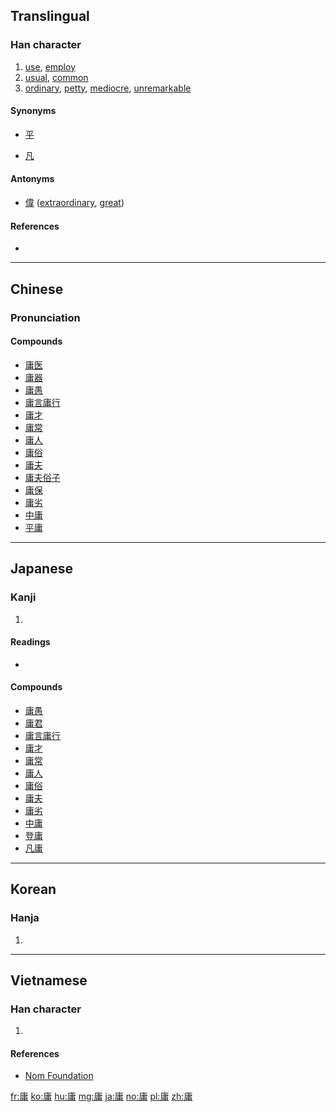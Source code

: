 ==Translingual==

===Han character===
{{Han char|rn=53|rad=广|as=08|sn=11|four=00227|canj=ILB}}

# [[use]], [[employ]]
# [[usual]], [[common]]
# [[ordinary]], [[petty]], [[mediocre]], [[unremarkable]]

====Synonyms====
* {{sense|usual}} [[平]]
* {{sense|ordinary, petty}} [[凡]]

====Antonyms====
* {{sense|ordinary, petty}} [[偉]] ([[extraordinary]], [[great]])

====References====
* {{Han ref|kx=0347.300|dkj=09378|dj=0658.050|hdz=20890.050|uh=5EB8|ud=24248|bh=B165|bd=45413}}

----

==Chinese==
{{zh-forms}}

===Pronunciation===
{{zh-pron
|m=yōng
|c=jung4
|mc=y
|oc=y
|ma=
|cat=a
}}

====Compounds====
*[[庸医]]
*[[庸器]]
*[[庸愚]]
*[[庸言庸行]]
*[[庸才]]
*[[庸常]]
*[[庸人]]
*[[庸俗]]
*[[庸夫]]
*[[庸夫俗子]]
*[[庸保]]
*[[庸劣]]
*[[中庸]]
*[[平庸]]

----

==Japanese==

===Kanji===
{{ja-kanji|grade=c|rs=广08}}

# {{defn|lang=ja|sort=广08}}

====Readings====
* {{ja-readings|on=[[よう]] (yō)|kun=[[なみ]] (nami), [[つね]] (tsune), [[もちいる]] (mochiiru)}}

====Compounds====
*[[庸愚]]
*[[庸君]]
*[[庸言庸行]]
*[[庸才]]
*[[庸常]]
*[[庸人]]
*[[庸俗]]
*[[庸夫]]
*[[庸劣]]
*[[中庸]]
*[[登庸]]
*[[凡庸]]

----

==Korean==

===Hanja===
{{ko-hanja|hangeul=용|rv=yong|mr=yong}}

# {{defn|lang=ko|sort=广08}}

----

==Vietnamese==

===Han character===
{{vi-readings|rs=广08| hanviet = [[dong]], [[dông]], [[dung]], [[giông]]}}

# {{defn|lang=vi|sort=广08}}

====References====
*[http://nomfoundation.org/common/nom_details.php?codepoint=5eb8 Nom Foundation]

[[fr:庸]]
[[ko:庸]]
[[hu:庸]]
[[mg:庸]]
[[ja:庸]]
[[no:庸]]
[[pl:庸]]
[[zh:庸]]